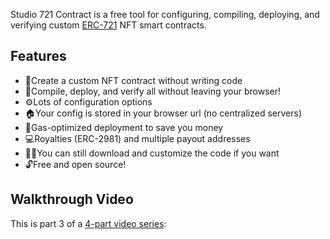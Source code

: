 
Studio 721 Contract is a free tool for configuring, compiling, deploying, and
verifying custom [ERC-721](https://eips.ethereum.org/EIPS/eip-721) NFT smart
contracts.

## Features

- 🤯<SpacerHorizontal inline size={20} />Create a custom NFT contract without
  writing code
- 🚀<SpacerHorizontal inline size={20} />Compile, deploy, and verify all without
  leaving your browser!
- ⚙️<SpacerHorizontal inline size={20} />Lots of configuration options
- 🏠<SpacerHorizontal inline size={20} />Your config is stored in your browser
  url (no centralized servers)
- 💸<SpacerHorizontal inline size={20} />Gas-optimized deployment to save you
  money
- 💻<SpacerHorizontal inline size={20} />Royalties (ERC-2981) and multiple
  payout addresses
- 👩‍💻<SpacerHorizontal inline size={20} />You can still download and customize
  the code if you want
- 🔓<SpacerHorizontal inline size={20} />Free and open source!

## Walkthrough Video

This is part 3 of a
[4-part video series](https://www.youtube.com/watch?v=ZB5SiXXZbds&list=PLu07TXQzA0jordwXTlQIanzES0S52R-py):

<YouTube src="https://www.youtube.com/embed/qNVRVkWQGtk?list=PLu07TXQzA0jordwXTlQIanzES0S52R-py" />
